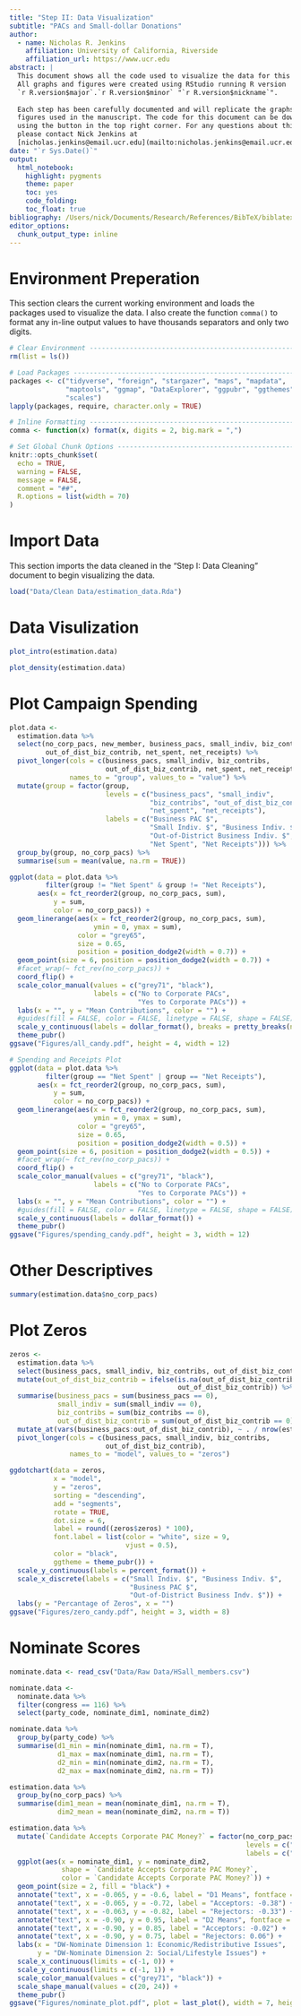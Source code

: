 ```yaml
---
title: "Step II: Data Visualization"
subtitle: "PACs and Small-dollar Donations"
author:
  - name: Nicholas R. Jenkins 
    affiliation: University of California, Riverside
    affiliation_url: https://www.ucr.edu
abstract: |
  This document shows all the code used to visualize the data for this project. 
  All graphs and figures were created using RStudio running R version 
  `r R.version$major`.`r R.version$minor` "`r R.version$nickname`". 
  
  Each step has been carefully documented and will replicate the graphs and
  figures used in the manuscript. The code for this document can be downloaded 
  using the button in the top right corner. For any questions about this code, 
  please contact Nick Jenkins at 
  [nicholas.jenkins@email.ucr.edu](mailto:nicholas.jenkins@email.ucr.edu).
date: "`r Sys.Date()`"
output: 
  html_notebook: 
    highlight: pygments
    theme: paper
    toc: yes
    code_folding: 
    toc_float: true
bibliography: /Users/nick/Documents/Research/References/BibTeX/biblatex.bib
editor_options: 
  chunk_output_type: inline
---
```


# Environment Preperation

This section clears the current working environment and loads the packages used to visualize the data. I also create the function `comma()` to format any in-line output values to have thousands separators and only two digits. 

```r
# Clear Environment -----------------------------------------------------------
rm(list = ls())

# Load Packages ---------------------------------------------------------------
packages <- c("tidyverse", "foreign", "stargazer", "maps", "mapdata", 
              "maptools", "ggmap", "DataExplorer", "ggpubr", "ggthemes", 
              "scales")
lapply(packages, require, character.only = TRUE)

# Inline Formatting -----------------------------------------------------------
comma <- function(x) format(x, digits = 2, big.mark = ",")

# Set Global Chunk Options ----------------------------------------------------
knitr::opts_chunk$set(
  echo = TRUE,
  warning = FALSE,
  message = FALSE,
  comment = "##",
  R.options = list(width = 70)
)
```

# Import Data

This section imports the data cleaned in the "Step I: Data Cleaning" document to begin visualizing the data. 

```r
load("Data/Clean Data/estimation_data.Rda")
```


# Data Visulization

```r
plot_intro(estimation.data)

plot_density(estimation.data)
```


# Plot Campaign Spending

```r
plot.data <- 
  estimation.data %>%
  select(no_corp_pacs, new_member, business_pacs, small_indiv, biz_contribs, 
         out_of_dist_biz_contrib, net_spent, net_receipts) %>%
  pivot_longer(cols = c(business_pacs, small_indiv, biz_contribs, 
                        out_of_dist_biz_contrib, net_spent, net_receipts),
               names_to = "group", values_to = "value") %>%
  mutate(group = factor(group,
                        levels = c("business_pacs", "small_indiv", 
                                   "biz_contribs", "out_of_dist_biz_contrib",
                                   "net_spent", "net_receipts"),
                        labels = c("Business PAC $", 
                                   "Small Indiv. $", "Business Indiv. $", 
                                   "Out-of-District Business Indiv. $",
                                   "Net Spent", "Net Receipts"))) %>%
  group_by(group, no_corp_pacs) %>%
  summarise(sum = mean(value, na.rm = TRUE))

ggplot(data = plot.data %>% 
         filter(group != "Net Spent" & group != "Net Receipts"), 
       aes(x = fct_reorder2(group, no_corp_pacs, sum), 
           y = sum, 
           color = no_corp_pacs)) +
  geom_linerange(aes(x = fct_reorder2(group, no_corp_pacs, sum), 
                     ymin = 0, ymax = sum), 
                 color = "grey65", 
                 size = 0.65,
                 position = position_dodge2(width = 0.7)) +
  geom_point(size = 6, position = position_dodge2(width = 0.7)) +
  #facet_wrap(~ fct_rev(no_corp_pacs)) +
  coord_flip() +
  scale_color_manual(values = c("grey71", "black"),
                     labels = c("No to Corporate PACs", 
                                "Yes to Corporate PACs")) +
  labs(x = "", y = "Mean Contributions", color = "") +
  #guides(fill = FALSE, color = FALSE, linetype = FALSE, shape = FALSE)+
  scale_y_continuous(labels = dollar_format(), breaks = pretty_breaks(n = 8)) +
  theme_pubr()
ggsave("Figures/all_candy.pdf", height = 4, width = 12)

# Spending and Receipts Plot
ggplot(data = plot.data %>% 
         filter(group == "Net Spent" | group == "Net Receipts"), 
       aes(x = fct_reorder2(group, no_corp_pacs, sum), 
           y = sum, 
           color = no_corp_pacs)) +
  geom_linerange(aes(x = fct_reorder2(group, no_corp_pacs, sum), 
                     ymin = 0, ymax = sum), 
                 color = "grey65", 
                 size = 0.65,
                 position = position_dodge2(width = 0.5)) +
  geom_point(size = 6, position = position_dodge2(width = 0.5)) +
  #facet_wrap(~ fct_rev(no_corp_pacs)) +
  coord_flip() +
  scale_color_manual(values = c("grey71", "black"),
                     labels = c("No to Corporate PACs", 
                                "Yes to Corporate PACs")) +
  labs(x = "", y = "Mean Contributions", color = "") +
  #guides(fill = FALSE, color = FALSE, linetype = FALSE, shape = FALSE)+
  scale_y_continuous(labels = dollar_format()) +
  theme_pubr()
ggsave("Figures/spending_candy.pdf", height = 3, width = 12)
```

# Other Descriptives

```r
summary(estimation.data$no_corp_pacs)
```


# Plot Zeros

```r
zeros <- 
  estimation.data %>% 
  select(business_pacs, small_indiv, biz_contribs, out_of_dist_biz_contrib) %>%
  mutate(out_of_dist_biz_contrib = ifelse(is.na(out_of_dist_biz_contrib), 0, 
                                          out_of_dist_biz_contrib)) %>%
  summarise(business_pacs = sum(business_pacs == 0),
            small_indiv = sum(small_indiv == 0),
            biz_contribs = sum(biz_contribs == 0),
            out_of_dist_biz_contrib = sum(out_of_dist_biz_contrib == 0)) %>%
  mutate_at(vars(business_pacs:out_of_dist_biz_contrib), ~ . / nrow(estimation.data)) %>%
  pivot_longer(cols = c(business_pacs, small_indiv, biz_contribs, 
                        out_of_dist_biz_contrib),
               names_to = "model", values_to = "zeros")

ggdotchart(data = zeros, 
           x = "model", 
           y = "zeros",
           sorting = "descending",
           add = "segments", 
           rotate = TRUE,
           dot.size = 6,
           label = round((zeros$zeros) * 100),
           font.label = list(color = "white", size = 9, 
                             vjust = 0.5),
           color = "black",
           ggtheme = theme_pubr()) +
  scale_y_continuous(labels = percent_format()) +
  scale_x_discrete(labels = c("Small Indiv. $", "Business Indiv. $", 
                              "Business PAC $", 
                              "Out-of-District Business Indv. $")) +
  labs(y = "Percantage of Zeros", x = "")
ggsave("Figures/zero_candy.pdf", height = 3, width = 8)
```


# Nominate Scores

```r
nominate.data <- read_csv("Data/Raw Data/HSall_members.csv")

nominate.data <- 
  nominate.data %>%
  filter(congress == 116) %>%
  select(party_code, nominate_dim1, nominate_dim2)

nominate.data %>%
  group_by(party_code) %>%
  summarise(d1_min = min(nominate_dim1, na.rm = T),
            d1_max = max(nominate_dim1, na.rm = T),
            d2_min = min(nominate_dim2, na.rm = T),
            d2_max = max(nominate_dim2, na.rm = T))

estimation.data %>%
  group_by(no_corp_pacs) %>%
  summarise(dim1_mean = mean(nominate_dim1, na.rm = T),
            dim2_mean = mean(nominate_dim2, na.rm = T))

estimation.data %>%
  mutate(`Candidate Accepts Corporate PAC Money?` = factor(no_corp_pacs,
                                                           levels = c("NO", "YES"),
                                                           labels = c("Yes", "No"))) %>%
  ggplot(aes(x = nominate_dim1, y = nominate_dim2, 
             shape = `Candidate Accepts Corporate PAC Money?`, 
             color = `Candidate Accepts Corporate PAC Money?`)) +
  geom_point(size = 2, fill = "black") +
  annotate("text", x = -0.065, y = -0.6, label = "D1 Means", fontface = 2) +
  annotate("text", x = -0.065, y = -0.72, label = "Acceptors: -0.38") +
  annotate("text", x = -0.063, y = -0.82, label = "Rejectors: -0.33") +
  annotate("text", x = -0.90, y = 0.95, label = "D2 Means", fontface = 2) +
  annotate("text", x = -0.90, y = 0.85, label = "Acceptors: -0.02") +
  annotate("text", x = -0.90, y = 0.75, label = "Rejectors: 0.06") +
  labs(x = "DW-Nominate Dimension 1: Economic/Redistributive Issues",
       y = "DW-Nominate Dimension 2: Social/Lifestyle Issues") +
  scale_x_continuous(limits = c(-1, 0)) +
  scale_y_continuous(limits = c(-1, 1)) +
  scale_color_manual(values = c("grey71", "black")) +
  scale_shape_manual(values = c(20, 24)) +
  theme_pubr()
ggsave("Figures/nominate_plot.pdf", plot = last_plot(), width = 7, height = 5)
```

